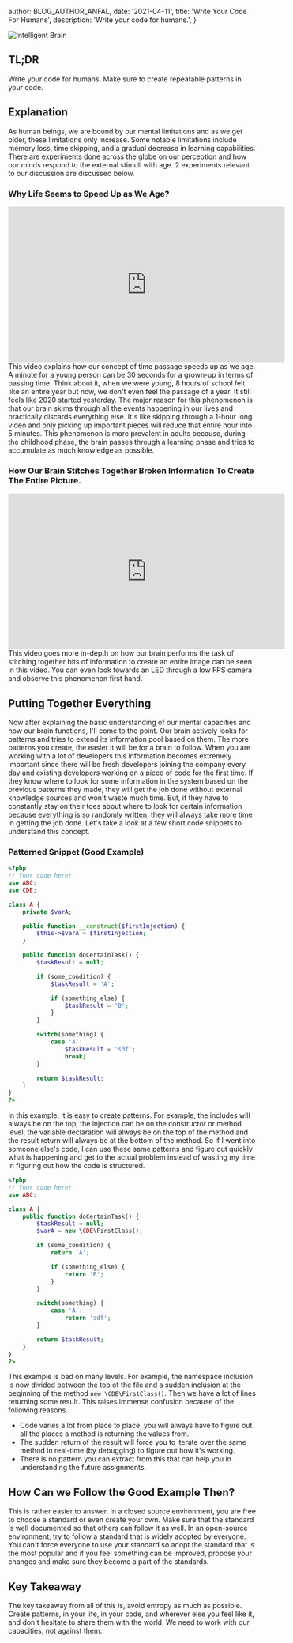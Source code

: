 
  author: BLOG_AUTHOR_ANFAL,
  date: '2021-04-11',
  title: 'Write Your Code For Humans',
  description: 'Write your code for humans.',
}


<Image
  loader={cloudflareLoader}
  src='blog/2021-04-11-write-your-code-for-humans/intelligent-brain.png'
  width={1000}
  height={1000}
  alt="Intelligent Brain"
/>

## TL;DR
Write your code for humans. Make sure to create repeatable patterns in your code.

## Explanation
As human beings, we are bound by our mental limitations and as we get older, these limitations only increase. Some notable limitations include memory loss, time skipping, and a gradual decrease in learning capabilities.
There are experiments done across the globe on our perception and how our minds respond to the external stimuli with age. 2 experiments relevant to our discussion are discussed below.

### Why Life Seems to Speed Up as We Age?
<div className="text-center">
  <iframe className="mx-auto" width="560" height="315" src="https://www.youtube.com/embed/aIx2N-viNwY" title="YouTube video player" frameBorder="0" allow="accelerometer; autoplay; clipboard-write; encrypted-media; gyroscope; picture-in-picture" allowFullScreen></iframe>
</div>
This video explains how our concept of time passage speeds up as we age. A minute for a young person can be 30 seconds for a grown-up in terms of passing time. Think about it, when we were young, 8 hours of school felt like an entire year but now, we don't even feel the passage of a year. It still feels like 2020 started yesterday.
The major reason for this phenomenon is that our brain skims through all the events happening in our lives and practically discards everything else. It's like skipping through a 1-hour long video and only picking up important pieces will reduce that entire hour into 5 minutes. This phenomenon is more prevalent in adults because, during the childhood phase, the brain passes through a learning phase and tries to accumulate as much knowledge as possible.

### How Our Brain Stitches Together Broken Information To Create The Entire Picture.
<div className="text-center">
  <iframe className="mx-auto" width="560" height="315" src="https://www.youtube.com/embed/_FlV6pgwlrk" title="YouTube video player" frameBorder="0" allow="accelerometer; autoplay; clipboard-write; encrypted-media; gyroscope; picture-in-picture" allowFullScreen></iframe>
</div>
This video goes more in-depth on how our brain performs the task of stitching together bits of information to create an entire image can be seen in this video. You can even look towards an LED through a low FPS camera and observe this phenomenon first hand.

## Putting Together Everything
Now after explaining the basic understanding of our mental capacities and how our brain functions, I'll come to the point.
Our brain actively looks for patterns and tries to extend its information pool based on them. The more patterns you create, the easier it will be for a brain to follow.
When you are working with a lot of developers this information becomes extremely important since there will be fresh developers joining the company every day and existing developers working on a piece of code for the first time. If they know where to look for some information in the system based on the previous patterns they made, they will get the job done without external knowledge sources and won't waste much time. But, if they have to constantly stay on their toes about where to look for certain information because everything is so randomly written, they will always take more time in getting the job done.
Let's take a look at a few short code snippets to understand this concept.

### Patterned Snippet (Good Example)
```php
<?php
// Your code here!
use ABC;
use CDE;

class A {
    private $varA;

    public function __construct($firstInjection) {
        $this->$varA = $firstInjection;
    }

    public function doCertainTask() {
        $taskResult = null;

        if (some_condition) {
            $taskResult = 'A';

            if (something_else) {
                $taskResult = 'B';
            }
        }

        switch(something) {
            case 'A':
                $taskResult = 'sdf';
                break;
        }

        return $taskResult;
    }
}
?>
```

In this example, it is easy to create patterns. For example, the includes will always be on the top, the injection can be on the constructor or method level, the variable declaration will always be on the top of the method and the result return will always be at the bottom of the method. So if I went into someone else's code, I can use these same patterns and figure out quickly what is happening and get to the actual problem instead of wasting my time in figuring out how the code is structured.

```php
<?php
// Your code here!
use ABC;

class A {
    public function doCertainTask() {
        $taskResult = null;
        $varA = new \CDE\FirstClass();

        if (some_condition) {
            return 'A';

            if (something_else) {
                return 'B';
            }
        }

        switch(something) {
            case 'A':
                return 'sdf';
        }

        return $taskResult;
    }
}
?>
```

This example is bad on many levels. For example, the namespace inclusion is now divided between the top of the file and a sudden inclusion at the beginning of the method `new \CDE\FirstClass()`. Then we have a lot of lines returning some result. This raises immense confusion because of the following reasons.

- Code varies a lot from place to place, you will always have to figure out all the places a method is returning the values from.
- The sudden return of the result will force you to iterate over the same method in real-time (by debugging) to figure out how it's working.
- There is no pattern you can extract from this that can help you in understanding the future assignments.

## How Can we Follow the Good Example Then?
This is rather easier to answer. In a closed source environment, you are free to choose a standard or even create your own. Make sure that the standard is well documented so that others can follow it as well. In an open-source environment, try to follow a standard that is widely adopted by everyone. You can't force everyone to use your standard so adopt the standard that is the most popular and if you feel something can be improved, propose your changes and make sure they become a part of the standards.

## Key Takeaway
The key takeaway from all of this is, avoid entropy as much as possible. Create patterns, in your life, in your code, and wherever else you feel like it, and don't hesitate to share them with the world. We need to work with our capacities, not against them.
